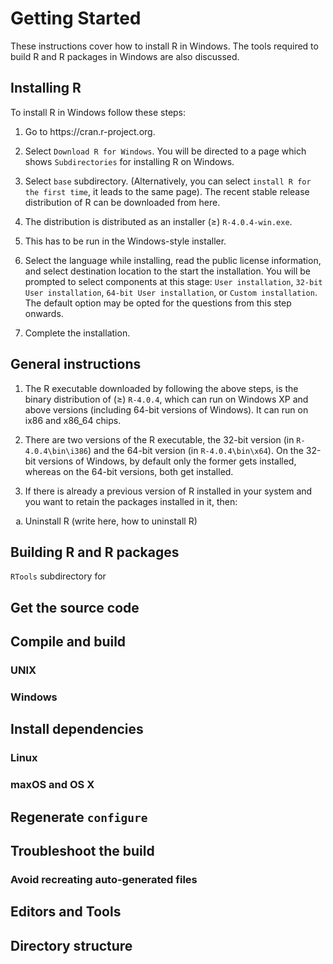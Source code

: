 # Getting Started 

These instructions cover how to install R in Windows. The tools required to build R and R packages in Windows are also discussed.

## Installing R

To install R in Windows follow these steps:

1. Go to https://cran.r-project.org.

2. Select `Download R for Windows`. You will be directed to a page which shows `Subdirectories` for installing R on Windows.

3. Select `base` subdirectory. (Alternatively, you can select `install R for the first time`, it leads to the same page). The recent stable release distribution of R can be downloaded from here. 

4. The distribution is distributed as an installer ($\ge$) `R-4.0.4-win.exe`.

5. This has to be run in the Windows-style installer.

6. Select the language while installing, read the public license information, and select destination location to the start the installation. You will be prompted to select components at this stage: `User installation`, `32-bit User installation`, `64-bit User installation`, or `Custom installation`. The default option may be opted for the questions from this step onwards. 

7. Complete the installation.

## General instructions

1. The R executable downloaded by following the above steps, is the binary distribution of ($\ge$) `R-4.0.4`, which can run on Windows XP and above versions (including 64-bit versions of Windows). It can run on ix86 and x86_64 chips.

2. There are two versions of the R executable, the 32-bit version (in `R-4.0.4\bin\i386`) and the 64-bit version (in `R-4.0.4\bin\x64`). On the 32-bit versions of Windows, by default only the former gets installed, whereas on the 64-bit versions, both get installed. 

3. If there is already a previous version of R installed in your system and you want to retain the packages installed in it, then: 
  a) Uninstall R (write here, how to uninstall R)

## Building R and R packages

 `RTools` subdirectory for 

## Get the source code 

## Compile and build

### UNIX

### Windows

## Install dependencies

### Linux

### maxOS and OS X

## Regenerate `configure`

## Troubleshoot the build

### Avoid recreating auto-generated files

## Editors and Tools

## Directory structure

